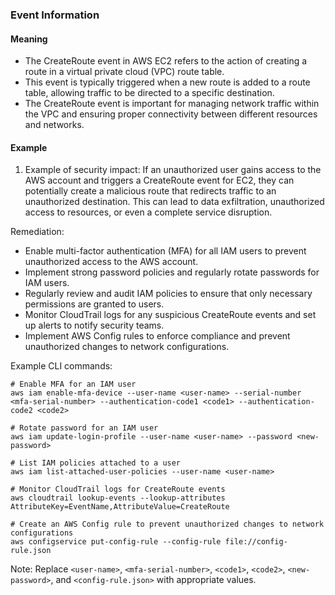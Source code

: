 
### Event Information

#### Meaning

- The CreateRoute event in AWS EC2 refers to the action of creating a route in a virtual private cloud (VPC) route table.
- This event is typically triggered when a new route is added to a route table, allowing traffic to be directed to a specific destination.
- The CreateRoute event is important for managing network traffic within the VPC and ensuring proper connectivity between different resources and networks.

#### Example

1. Example of security impact: If an unauthorized user gains access to the AWS account and triggers a CreateRoute event for EC2, they can potentially create a malicious route that redirects traffic to an unauthorized destination. This can lead to data exfiltration, unauthorized access to resources, or even a complete service disruption.

Remediation:
- Enable multi-factor authentication (MFA) for all IAM users to prevent unauthorized access to the AWS account.
- Implement strong password policies and regularly rotate passwords for IAM users.
- Regularly review and audit IAM policies to ensure that only necessary permissions are granted to users.
- Monitor CloudTrail logs for any suspicious CreateRoute events and set up alerts to notify security teams.
- Implement AWS Config rules to enforce compliance and prevent unauthorized changes to network configurations.

Example CLI commands:
```
# Enable MFA for an IAM user
aws iam enable-mfa-device --user-name <user-name> --serial-number <mfa-serial-number> --authentication-code1 <code1> --authentication-code2 <code2>

# Rotate password for an IAM user
aws iam update-login-profile --user-name <user-name> --password <new-password>

# List IAM policies attached to a user
aws iam list-attached-user-policies --user-name <user-name>

# Monitor CloudTrail logs for CreateRoute events
aws cloudtrail lookup-events --lookup-attributes AttributeKey=EventName,AttributeValue=CreateRoute

# Create an AWS Config rule to prevent unauthorized changes to network configurations
aws configservice put-config-rule --config-rule file://config-rule.json
```

Note: Replace `<user-name>`, `<mfa-serial-number>`, `<code1>`, `<code2>`, `<new-password>`, and `<config-rule.json>` with appropriate values.

